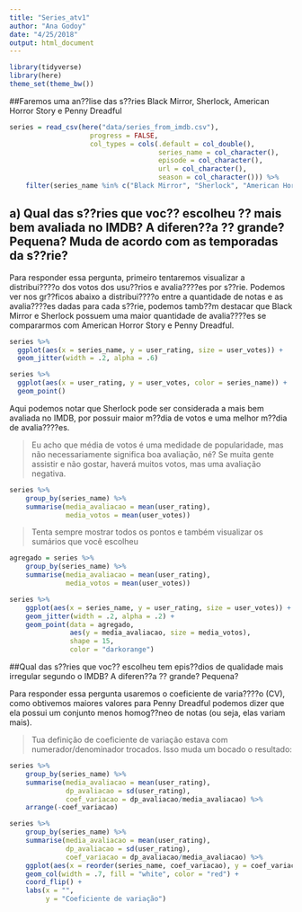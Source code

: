 ```yaml
---
title: "Series_atv1"
author: "Ana Godoy"
date: "4/25/2018"
output: html_document
---
```


```r
library(tidyverse)
library(here)
theme_set(theme_bw())
```
##Faremos uma an??lise das s??ries Black Mirror, Sherlock, American Horror Story e Penny Dreadful

```r
series = read_csv(here("data/series_from_imdb.csv"), 
                    progress = FALSE,
                    col_types = cols(.default = col_double(), 
                                     series_name = col_character(), 
                                     episode = col_character(), 
                                     url = col_character(),
                                     season = col_character())) %>% 
    filter(series_name %in% c("Black Mirror", "Sherlock", "American Horror Story", "Penny Dreadful"))
```

## a) Qual das s??ries que voc?? escolheu ?? mais bem avaliada no IMDB? A diferen??a ?? grande? Pequena? Muda de acordo com as temporadas da s??rie? 
Para responder essa pergunta, primeiro tentaremos visualizar a distribui????o dos votos dos usu??rios e avalia????es por s??rie.
Podemos ver nos gr??ficos abaixo a distribui????o entre a quantidade de notas e as avalia????es dadas para cada s??rie, podemos tamb??m destacar que Black Mirror e Sherlock possuem uma maior quantidade de avalia????es se compararmos com American Horror Story e Penny Dreadful. 

```r
series %>% 
  ggplot(aes(x = series_name, y = user_rating, size = user_votes)) + 
  geom_jitter(width = .2, alpha = .6) 
```


```r
series %>% 
  ggplot(aes(x = user_rating, y = user_votes, color = series_name)) + 
  geom_point() 
```

Aqui podemos notar que Sherlock pode ser considerada a mais bem avaliada no IMDB, por possuir maior m??dia de votos e uma melhor m??dia de avalia????es. 

> Eu acho que média de votos é uma medidade de popularidade, mas não necessariamente significa boa avaliação, né? Se muita gente assistir e não gostar, haverá muitos votos, mas uma avaliação negativa. 

```r
series %>% 
    group_by(series_name) %>% 
    summarise(media_avaliacao = mean(user_rating),
              media_votos = mean(user_votes))
```

> Tenta sempre mostrar todos os pontos e também visualizar os sumários que você escolheu

```r
agregado = series %>% 
    group_by(series_name) %>% 
    summarise(media_avaliacao = mean(user_rating),
              media_votos = mean(user_votes))

series %>% 
    ggplot(aes(x = series_name, y = user_rating, size = user_votes)) + 
    geom_jitter(width = .2, alpha = .2) + 
    geom_point(data = agregado, 
               aes(y = media_avaliacao, size = media_votos), 
               shape = 15,
               color = "darkorange")
```


##Qual das s??ries que voc?? escolheu tem epis??dios de qualidade mais irregular segundo o IMDB? A diferen??a ?? grande? Pequena?

 Para responder essa pergunta usaremos o coeficiente de varia????o (CV), como obtivemos maiores valores para Penny Dreadful podemos dizer que ela possui um conjunto menos homog??neo de notas (ou seja, elas variam mais).
 
 > Tua definição de coeficiente de variação estava com numerador/denominador trocados. Isso muda um bocado o resultado: 
 
```r
series %>% 
    group_by(series_name) %>% 
    summarise(media_avaliacao = mean(user_rating),
              dp_avaliacao = sd(user_rating), 
              coef_variacao = dp_avaliacao/media_avaliacao) %>% 
    arrange(-coef_variacao)

```
   
```r
series %>% 
    group_by(series_name) %>% 
    summarise(media_avaliacao = mean(user_rating),
              dp_avaliacao = sd(user_rating), 
              coef_variacao = dp_avaliacao/media_avaliacao) %>% 
    ggplot(aes(x = reorder(series_name, coef_variacao), y = coef_variacao)) + 
    geom_col(width = .7, fill = "white", color = "red") + 
    coord_flip() + 
    labs(x = "",
         y = "Coeficiente de variação")
```
 
 
